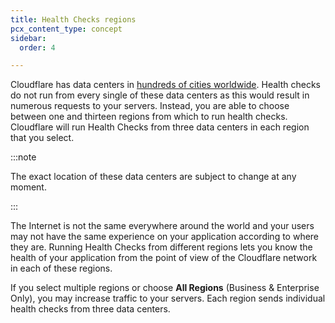 ```yaml
---
title: Health Checks regions
pcx_content_type: concept
sidebar:
  order: 4

---
```


Cloudflare has data centers in [hundreds of cities worldwide](https://www.cloudflare.com/network/). Health checks do not run from every single of these data centers as this would result in numerous requests to your servers. Instead, you are able to choose between one and thirteen regions from which to run health checks. Cloudflare will run Health Checks from three data centers in each region that you select.

:::note


The exact location of these data centers are subject to change at any moment.


:::

The Internet is not the same everywhere around the world and your users may not have the same experience on your application according to where they are. Running Health Checks from different regions lets you know the health of your application from the point of view of the Cloudflare network in each of these regions.

If you select multiple regions or choose **All Regions** (Business & Enterprise Only), you may increase traffic to your servers. Each region sends individual health checks from three data centers.

